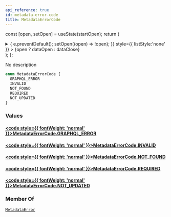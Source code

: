 ```yaml
---
api_reference: true
id: metadata-error-code
title: MetadataErrorCode
---
```






const [open, setOpen] = useState(startOpen);
return (
<details {...(open ? { open: true } : {})} className="details" style={{ border:'none', boxShadow:'none', background:'var(--ifm-background-color)' }}>
<summary
onClick={(e) => {
e.preventDefault();
setOpen((open) => !open);
}}
style={{ listStyle:'none' }} >
{open ? dataOpen : dataClose}
</summary>
{open && children}
</details>
);
};

No description

```graphql
enum MetadataErrorCode {
  GRAPHQL_ERROR
  INVALID
  NOT_FOUND
  REQUIRED
  NOT_UPDATED
}
```

### Values

#### [<code style={{ fontWeight: 'normal' }}>MetadataErrorCode.<b>GRAPHQL_ERROR</b></code>](#)

#### [<code style={{ fontWeight: 'normal' }}>MetadataErrorCode.<b>INVALID</b></code>](#)

#### [<code style={{ fontWeight: 'normal' }}>MetadataErrorCode.<b>NOT_FOUND</b></code>](#)

#### [<code style={{ fontWeight: 'normal' }}>MetadataErrorCode.<b>REQUIRED</b></code>](#)

#### [<code style={{ fontWeight: 'normal' }}>MetadataErrorCode.<b>NOT_UPDATED</b></code>](#)

### Member Of

[`MetadataError`](../../../api-reference/miscellaneous/objects/metadata-error.mdx) <Badge class="badge badge--secondary" text="object"/>
